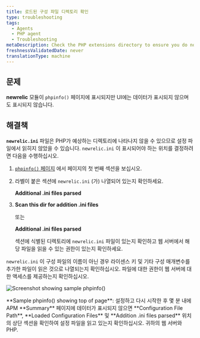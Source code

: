 ```yaml
---
title: 로드된 구성 파일 디렉토리 확인
type: troubleshooting
tags:
  - Agents
  - PHP agent
  - Troubleshooting
metaDescription: Check the PHP extensions directory to ensure you do not have a non-standard installation for the New Relic PHP agent.
freshnessValidatedDate: never
translationType: machine
---
```



## 문제

<DNT>**newrelic**</DNT> 모듈이 `phpinfo()` 페이지에 표시되지만 UI에는 데이터가 표시되지 않으며 <InlinePopover type="licenseKey"/>도 표시되지 않습니다.

## 해결책

<DNT>**`newrelic.ini`**</DNT> 파일은 PHP가 예상하는 디렉토리에 나타나지 않을 수 있으므로 설정 파일에서 읽히지 않았을 수 있습니다. `newrelic.ini` 이 표시되어야 하는 위치를 결정하려면 다음을 수행하십시오.

1. [`phpinfo()` 페이지](/docs/php/php-kb-103) 에서 페이지의 첫 번째 섹션을 보십시오.

2. 라벨이 붙은 섹션에 `newrelic.ini` (가) 나열되어 있는지 확인하세요.

   <DNT>**Additional .ini files parsed**</DNT>

3. <DNT>**Scan this dir for addition .ini files**</DNT>

   또는

   <DNT>**Additional .ini files parsed**</DNT>

   섹션에 식별된 디렉토리에 `newrelic.ini` 파일이 있는지 확인하고 웹 서버에서 해당 파일을 읽을 수 있는 권한이 있는지 확인하세요.

`newrelic.ini` 이 구성 파일의 이름이 아닌 경우 라이센스 키 및 기타 구성 매개변수를 추가한 파일이 읽은 것으로 나열되는지 확인하십시오. 파일에 대한 권한이 웹 서버에 대한 액세스를 제공하는지 확인하십시오.

<img
  title="doc_example_phpinfo_top_0.png"
  alt="Screenshot showing sample phpinfo()"
  src={apmPhpInfo}
/>

<figcaption>
  <DNT>**Sample phpinfo() showing top of page**</DNT>: 설정하고 다시 시작한 후 몇 분 내에 APM <DNT>**Summary**</DNT> 페이지에 데이터가 표시되지 않으면 <DNT>**Configuration File Path**</DNT>, <DNT>**Loaded Configuration Files**</DNT> 및 <DNT>**Addition .ini files parsed**</DNT> 위치의 상단 섹션을 확인하여 설정 파일을 읽고 있는지 확인하십시오. 귀하의 웹 서버와 PHP.
</figcaption>